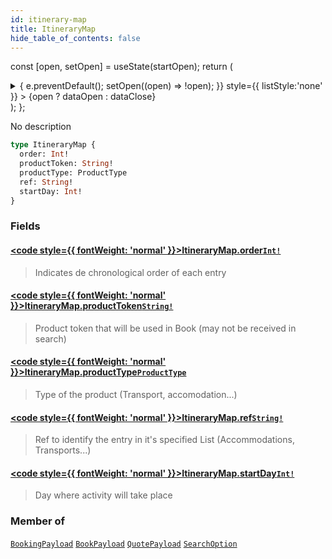 ```yaml
---
id: itinerary-map
title: ItineraryMap
hide_table_of_contents: false
---
```






const [open, setOpen] = useState(startOpen);
return (
<details {...(open ? { open: true } : {})} className="details" style={{ border:'none', boxShadow:'none', background:'var(--ifm-background-color)' }}>
<summary
onClick={(e) => {
e.preventDefault();
setOpen((open) => !open);
}}
style={{ listStyle:'none' }} >
{open ? dataOpen : dataClose}
</summary>
{open && children}
</details>
);
};

No description

```graphql
type ItineraryMap {
  order: Int!
  productToken: String!
  productType: ProductType
  ref: String!
  startDay: Int!
}
```

### Fields

#### [<code style={{ fontWeight: 'normal' }}>ItineraryMap.<b>order</b></code>](#)<Bullet />[`Int!`](/api/scalars/int) <Badge class="badge badge--secondary" text="non-null"/> <Badge class="badge badge--secondary" text="scalar"/>

> Indicates de chronological order of each entry

#### [<code style={{ fontWeight: 'normal' }}>ItineraryMap.<b>productToken</b></code>](#)<Bullet />[`String!`](/api/scalars/string) <Badge class="badge badge--secondary" text="non-null"/> <Badge class="badge badge--secondary" text="scalar"/>

> Product token that will be used in Book (may not be received in search)

#### [<code style={{ fontWeight: 'normal' }}>ItineraryMap.<b>productType</b></code>](#)<Bullet />[`ProductType`](/api/enums/product-type) <Badge class="badge badge--secondary" text="enum"/>

> Type of the product (Transport, accomodation...)

#### [<code style={{ fontWeight: 'normal' }}>ItineraryMap.<b>ref</b></code>](#)<Bullet />[`String!`](/api/scalars/string) <Badge class="badge badge--secondary" text="non-null"/> <Badge class="badge badge--secondary" text="scalar"/>

> Ref to identify the entry in it's specified List (Accommodations, Transports...)

#### [<code style={{ fontWeight: 'normal' }}>ItineraryMap.<b>startDay</b></code>](#)<Bullet />[`Int!`](/api/scalars/int) <Badge class="badge badge--secondary" text="non-null"/> <Badge class="badge badge--secondary" text="scalar"/>

> Day where activity will take place

### Member of

[`BookingPayload`](/api/objects/booking-payload) <Badge class="badge badge--secondary" text="object"/><Bullet />[`BookPayload`](/api/objects/book-payload) <Badge class="badge badge--secondary" text="object"/><Bullet />[`QuotePayload`](/api/objects/quote-payload) <Badge class="badge badge--secondary" text="object"/><Bullet />[`SearchOption`](/api/objects/search-option) <Badge class="badge badge--secondary" text="object"/>
